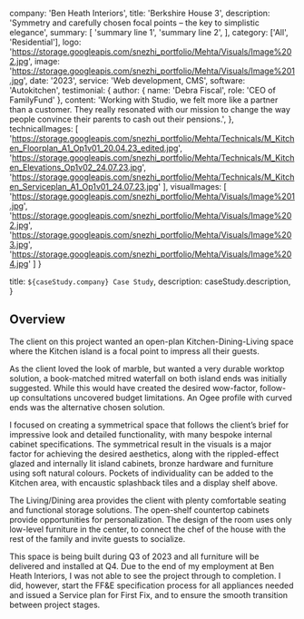 
  company: 'Ben Heath Interiors',
  title: 'Berkshire House 3',
  description:
    'Symmetry and carefully chosen focal points – the key to simplistic elegance',
  summary: [
    'summary line 1',
    'summary line 2',
  ],
  category: ['All', 'Residential'],
  logo: 'https://storage.googleapis.com/snezhi_portfolio/Mehta/Visuals/Image%202.jpg',
  image: 'https://storage.googleapis.com/snezhi_portfolio/Mehta/Visuals/Image%201.jpg',
  date: '2023',
  service: 'Web development, CMS',
  software: 'Autokitchen',
  testimonial: {
    author: { name: 'Debra Fiscal', role: 'CEO of FamilyFund' },
    content:
      'Working with Studio, we felt more like a partner than a customer. They really resonated with our mission to change the way people convince their parents to cash out their pensions.',
  },
  technicalImages: [
    'https://storage.googleapis.com/snezhi_portfolio/Mehta/Technicals/M_Kitchen_Floorplan_A1_Op1v01_20.04.23_edited.jpg',
    'https://storage.googleapis.com/snezhi_portfolio/Mehta/Technicals/M_Kitchen_Elevations_Op1v02_24.07.23.jpg',
    'https://storage.googleapis.com/snezhi_portfolio/Mehta/Technicals/M_Kitchen_Serviceplan_A1_Op1v01_24.07.23.jpg'
  ],
  visualImages: [
    'https://storage.googleapis.com/snezhi_portfolio/Mehta/Visuals/Image%201.jpg',
    'https://storage.googleapis.com/snezhi_portfolio/Mehta/Visuals/Image%202.jpg',
    'https://storage.googleapis.com/snezhi_portfolio/Mehta/Visuals/Image%203.jpg',
    'https://storage.googleapis.com/snezhi_portfolio/Mehta/Visuals/Image%204.jpg'
  ]
}

  title: `${caseStudy.company} Case Study`,
  description: caseStudy.description,
}

## Overview

The client on this project wanted an open-plan Kitchen-Dining-Living space where the Kitchen island is a focal point to impress all their guests.

As the client loved the look of marble, but wanted a very durable worktop solution, a book-matched mitred waterfall on both island ends was initially suggested. While this would have created the desired wow-factor, follow-up consultations uncovered budget limitations. An Ogee profile with curved ends was the alternative chosen solution.

I focused on creating a symmetrical space that follows the client’s brief for impressive look and detailed functionality, with many bespoke internal cabinet specifications. The symmetrical result in the visuals is a major factor for achieving the desired aesthetics, along with the rippled-effect glazed and internally lit island cabinets, bronze hardware and furniture using soft natural colours.
Pockets of individuality can be added to the Kitchen area, with encaustic splashback tiles and a display shelf above.

The Living/Dining area provides the client with plenty comfortable seating and functional storage solutions. The open-shelf countertop cabinets provide opportunities for personalization.
The design of the room uses only low-level furniture in the center, to connect the chef of the house with the rest of the family and invite guests to socialize.

This space is being built during Q3 of 2023 and all furniture will be delivered and installed at Q4. Due to the end of my employment at Ben Heath Interiors, I was not able to see the project through to completion. I did, however, start the FF&E specification process for all appliances needed and issued a Service plan for First Fix, and to ensure the smooth transition between project stages.


